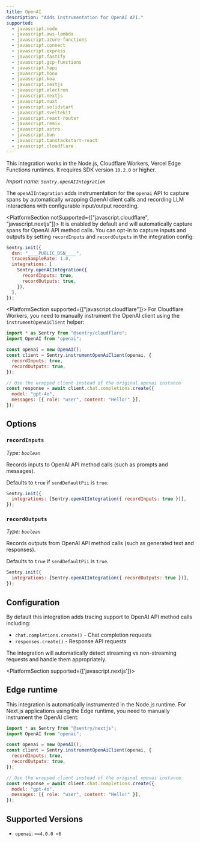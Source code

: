 ```yaml
---
title: OpenAI
description: "Adds instrumentation for OpenAI API."
supported:
  - javascript.node
  - javascript.aws-lambda
  - javascript.azure-functions
  - javascript.connect
  - javascript.express
  - javascript.fastify
  - javascript.gcp-functions
  - javascript.hapi
  - javascript.hono
  - javascript.koa
  - javascript.nestjs
  - javascript.electron
  - javascript.nextjs
  - javascript.nuxt
  - javascript.solidstart
  - javascript.sveltekit
  - javascript.react-router
  - javascript.remix
  - javascript.astro
  - javascript.bun
  - javascript.tanstackstart-react
  - javascript.cloudflare
---
```


<Alert>

This integration works in the Node.js, Cloudflare Workers, Vercel Edge Functions runtimes. It requires SDK version `10.2.0` or higher.

</Alert>

_Import name: `Sentry.openAIIntegration`_

The `openAIIntegration` adds instrumentation for the `openai` API to capture spans by automatically wrapping OpenAI client calls and recording LLM interactions with configurable input/output recording.

<PlatformSection notSupported={["javascript.cloudflare", "javascript.nextjs"]}>
It is enabled by default and will automatically capture spans for OpenAI API method calls. You can opt-in to capture inputs and outputs by setting `recordInputs` and `recordOutputs` in the integration config:

```javascript
Sentry.init({
  dsn: "____PUBLIC_DSN____",
  tracesSampleRate: 1.0,
  integrations: [
    Sentry.openAIIntegration({
      recordInputs: true,
      recordOutputs: true,
    }),
  ],
});
```

</PlatformSection>

<PlatformSection supported={["javascript.cloudflare"]}>
For Cloudflare Workers, you need to manually instrument the OpenAI client using the `instrumentOpenAiClient` helper:

```javascript
import * as Sentry from "@sentry/cloudflare";
import OpenAI from "openai";

const openai = new OpenAI();
const client = Sentry.instrumentOpenAiClient(openai, {
  recordInputs: true,
  recordOutputs: true,
});

// Use the wrapped client instead of the original openai instance
const response = await client.chat.completions.create({
  model: "gpt-4o",
  messages: [{ role: "user", content: "Hello!" }],
});
```

</PlatformSection>

## Options

### `recordInputs`

_Type: `boolean`_

Records inputs to OpenAI API method calls (such as prompts and messages).

Defaults to `true` if `sendDefaultPii` is `true`.

```javascript
Sentry.init({
  integrations: [Sentry.openAIIntegration({ recordInputs: true })],
});
```

### `recordOutputs`

_Type: `boolean`_

Records outputs from OpenAI API method calls (such as generated text and responses).

Defaults to `true` if `sendDefaultPii` is `true`.

```javascript
Sentry.init({
  integrations: [Sentry.openAIIntegration({ recordOutputs: true })],
});
```

## Configuration

By default this integration adds tracing support to OpenAI API method calls including:

- `chat.completions.create()` - Chat completion requests
- `responses.create()` - Response API requests

The integration will automatically detect streaming vs non-streaming requests and handle them appropriately.

<PlatformSection supported={['javascript.nextjs']}>

## Edge runtime

This integration is automatically instrumented in the Node.js runtime. For Next.js applications using the Edge runtime, you need to manually instrument the OpenAI client:

```javascript
import * as Sentry from "@sentry/nextjs";
import OpenAI from "openai";

const openai = new OpenAI();
const client = Sentry.instrumentOpenAiClient(openai, {
  recordInputs: true,
  recordOutputs: true,
});

// Use the wrapped client instead of the original openai instance
const response = await client.chat.completions.create({
  model: "gpt-4o",
  messages: [{ role: "user", content: "Hello!" }],
});
```

</PlatformSection>

## Supported Versions

- `openai`: `>=4.0.0 <6`

